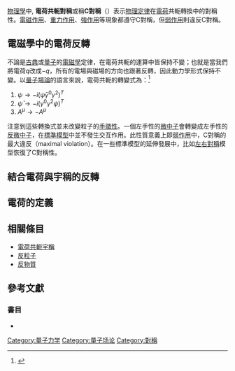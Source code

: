 {{expand|time=2015-05-15T10:01:30+00:00}}
[[物理學|物理學]]中, '''電荷共軛對稱'''或稱'''C對稱'''（{{lang-en|'''C-symmetry'''}}）表示[[物理定律|物理定律]]在[[電荷|電荷]]共軛轉換中的對稱性。[[電磁學|電磁作用]]、[[重力|重力作用]]、[[強作用|強作用]]等現象都遵守C對稱，但[[弱作用|弱作用]]則違反C對稱。

== 電磁學中的電荷反轉 ==
不論是[[馬克士威方程組|古典]]或[[量子電動力學|量子]]的[[電磁學|電磁學]]定律，在電荷共軛的運算中皆保持不變；也就是當我們將電荷''q''改成−''q''，所有的電場與磁場的方向也跟著反轉，因此動力學形式保持不變。以[[量子場論|量子場論]]的語言來說，電荷共軛的轉變式為：<ref name="PS">{{cite book|author=Peskin, M.E. and Schroeder, D.V.|title=An Introduction to Quantum Field Theory|publisher=Addison Wesley|year=1997|isbn=0-201-50397-2}}</ref>

# <math>\psi \rightarrow -i(\bar\psi \gamma^0 \gamma^2)^T</math>
# <math>\bar\psi \rightarrow -i(\gamma^0 \gamma^2 \psi)^T</math>
# <math>A^\mu \rightarrow -A^\mu</math>

注意到這些轉換式並未改變粒子的[[手徵性|手徵性]]。一個左手性的[[微中子|微中子]]會轉變成左手性的[[反微中子|反微中子]]，在[[標準模型|標準模型]]中並不發生交互作用。此性質意義上即[[弱作用|弱作用]]中，C對稱的最大違反（maximal violation）。在一些標準模型的延伸發展中，比如[[左右對稱|左右對稱]]模型恢復了C對稱性。

== 結合電荷與宇稱的反轉 ==
== 電荷的定義 ==

== 相關條目 ==
* [[電荷共軛宇稱|電荷共軛宇稱]]
* [[反粒子|反粒子]]
* [[反物質|反物質]]

== 參考文獻 ==
{{reflist}}
===書目===
* {{cite book|author=Sozzi, M.S.|title=Discrete symmetries and CP violation|publisher=Oxford University Press|year=2008|isbn=978-0-19-929666-8}}

{{物理小作品}}
{{CPT}}

[[Category:量子力学|Category:量子力学]]
[[Category:量子场论|Category:量子场论]]
[[Category:對稱|Category:對稱]]